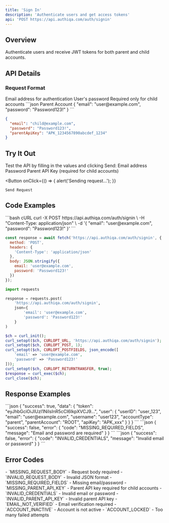 ```yaml
---
title: 'Sign In'
description: 'Authenticate users and get access tokens'
api: 'POST https://api.authiqa.com/auth/signin'
---
```


## Overview

Authenticate users and receive JWT tokens for both parent and child accounts.

## API Details

### Request Format

<ParamField body="email" type="string" required>
  Email address for authentication
</ParamField>

<ParamField body="password" type="string" required>
  User's password
</ParamField>

<ParamField body="parentApiKey" type="string">
  Required only for child accounts
</ParamField>

<RequestExample>
```json Parent Account
{
  "email": "user@example.com",
  "password": "Password123!"
}
```

```json Child Account
{
  "email": "child@example.com",
  "password": "Password123!",
  "parentApiKey": "APK_1234567890abcdef_1234"
}
```
</RequestExample>

## Try It Out

<Note>
Test the API by filling in the values and clicking Send:
</Note>

<Card>
  <ParamField path="email" placeholder="user@example.com" required>
    Email address
  </ParamField>

  <ParamField path="password" type="password" placeholder="Password123!" required>
    Password
  </ParamField>

  <ParamField path="parentApiKey" placeholder="APK_1234567890abcdef_1234">
    Parent API Key (required for child accounts)
  </ParamField>

  <Expandable title="Headers" defaultOpen>
    <ParamField header="Content-Type" value="application/json" />
  </Expandable>

  <Button
    onClick={() => {
      alert('Sending request...');
    }}
  >
    Send Request
  </Button>
</Card>

## Code Examples

<CodeGroup>
```bash cURL
curl -X POST https://api.authiqa.com/auth/signin \
  -H "Content-Type: application/json" \
  -d '{
    "email": "user@example.com",
    "password": "Password123!"
  }'
```

```javascript JavaScript 
const response = await fetch('https://api.authiqa.com/auth/signin', {
  method: 'POST',
  headers: {
    'Content-Type': 'application/json'
  },
  body: JSON.stringify({
    email: 'user@example.com',
    password: 'Password123!'
  })
});
```

```python Python
import requests

response = requests.post(
    'https://api.authiqa.com/auth/signin',
    json={
        'email': 'user@example.com',
        'password': 'Password123!'
    }
)
```

```php PHP
$ch = curl_init();
curl_setopt($ch, CURLOPT_URL, 'https://api.authiqa.com/auth/signin');
curl_setopt($ch, CURLOPT_POST, 1);
curl_setopt($ch, CURLOPT_POSTFIELDS, json_encode([
    'email' => 'user@example.com',
    'password' => 'Password123!'
]));
curl_setopt($ch, CURLOPT_RETURNTRANSFER, true);
$response = curl_exec($ch);
curl_close($ch);
```
</CodeGroup>

## Response Examples

<ResponseField name="200: Success">
```json
{
  "success": true,
  "data": {
    "token": "eyJhbGciOiJIUzI1NiIsInR5cCI6IkpXVCJ9...",
    "user": {
      "userID": "user_123",
      "email": "user@example.com",
      "username": "user123",
      "accountType": "parent",
      "parentAccount": "ROOT",
      "apiKey": "APK_xxx"
    }
  }
}
```
</ResponseField>

<ResponseField name="400: Invalid Request">
```json
{
  "success": false,
  "error": {
    "code": "MISSING_REQUIRED_FIELDS",
    "message": "Email and password are required"
  }
}
```
</ResponseField>

<ResponseField name="401: Invalid Credentials">
```json
{
  "success": false,
  "error": {
    "code": "INVALID_CREDENTIALS",
    "message": "Invalid email or password"
  }
}
```
</ResponseField>

## Error Codes

<ResponseField name="400 Bad Request">
  - `MISSING_REQUEST_BODY` - Request body required
  - `INVALID_REQUEST_BODY` - Invalid JSON format
  - `MISSING_REQUIRED_FIELDS` - Missing email/password
  - `MISSING_PARENT_API_KEY` - Parent API key required for child accounts
</ResponseField>

<ResponseField name="401 Unauthorized">
  - `INVALID_CREDENTIALS` - Invalid email or password
  - `INVALID_PARENT_API_KEY` - Invalid parent API key
</ResponseField>

<ResponseField name="403 Forbidden">
  - `EMAIL_NOT_VERIFIED` - Email verification required
  - `ACCOUNT_INACTIVE` - Account is not active
  - `ACCOUNT_LOCKED` - Too many failed attempts
</ResponseField>